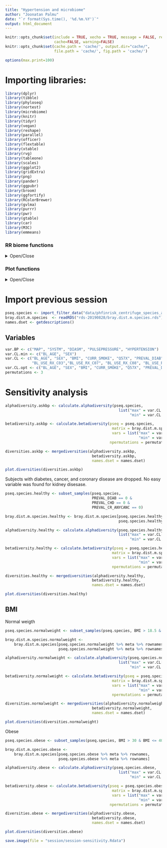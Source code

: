 ```yaml
---
title: "Hypertension and microbiome"
author: "Joonatan Palmu"
date: "`r format(Sys.time(), '%d.%m.%Y')`"
output: html_document
---
```

	
```r
knitr::opts_chunk$set(include = TRUE, xecho = TRUE, message = FALSE, results='asis',
                      cache=FALSE, warning=FALSE)
knitr::opts_chunk$set(cache.path = 'cache/', output.dir="cache/",
                      file.path = 'cache/', fig.path = 'cache/')

options(max.print=100)
```

# Importing libraries:

```r
library(dplyr)
library(tibble)
library(phyloseq)
library(nortest)
library(microbiome)
library(knitr)
library(tidyr)
library(vegan)
library(reshape)
library(parallel)
library(officer)
library(flextable)
library(xtable)
library(rvg)
library(tableone)
library(scales)
library(ggplot2)
library(gridExtra)
library(png)
library(pander)
library(ggpubr)
library(broom)
library(ggfortify)
library(RColorBrewer)
library(gvlma)
library(purrr)
library(pwr)
library(gtable)
library(car)
library(M3C)
library(emmeans)
```

### RR biome functions

<details>
  <summary>Open/Close</summary>
  
```r
source("articletwo-rrbiome.R")
```

</details>

### Plot functions

<details>
  <summary>Open/Close</summary>

```r
source("articletwo-ggplot.R")
```

</details>

# Import previous session

```r
pseq.species <- import_filter_data("data/phfinrisk_centrifuge_species_all_drop50k_2018-11-30_2019-06-03.RDs")
bray.dist.m.species  <- readRDS("rds-20190828/bray.dist.m.species.rds")
names.dset <- getdescriptions()
```

## Variables

```r
var.BP <- c("MAP", "SYSTM", "DIASM", "PULSEPRESSURE", "HYPERTENSION")
var.CL.min <- c("BL_AGE", "SEX")
var.CL <- c("BL_AGE", "SEX", "BMI", "CURR_SMOKE", "Q57X", "PREVAL_DIAB",
            "BL_USE_RX_C03","BL_USE_RX_C07", "BL_USE_RX_C08", "BL_USE_RX_C09")
var.CL.opt <- c("BL_AGE", "SEX", "BMI", "CURR_SMOKE", "Q57X", "PREVAL_DIAB", "BP_TREAT")
permutations <- 3
```


# Sensitivity analysis

```r
alphadiversity.askbp <- calculate.alphadiversity(pseq.species,
                                                   list("max" = var.CL.opt,
                                                        "min" = var.CL.min))

betadiversity.askbp <- calculate.betadiversity(pseq = pseq.species,
                                                matrix = bray.dist.m.species,
                                                vars = list("max" = var.CL.opt,
                                                            "min" = var.CL.min),
                                               npermutations = permutations)

diversities.askbp <- mergediversities(alphadiversity.askbp,
                                       betadiversity.askbp,
                                       names.dset = names.dset)

plot.diversities(diversities.askbp)
```


Subjects with diabetes, cancer, and coronary disease are dropped. No
easy variable was found for kidney disesase.

```r
pseq.species.healthy <- subset_samples(pseq.species,
                                       PREVAL_DIAB == 0 &
                                       PREVAL_CHD == 0 &
                                       PREVAL_CR_ANYCANC == 0) 

bray.dist.m.species.healthy <- bray.dist.m.species[pseq.species.healthy %>% meta %>% rownames,
                                                   pseq.species.healthy %>% meta %>% rownames]

alphadiversity.healthy <- calculate.alphadiversity(pseq.species.healthy,
                                                   list("max" = var.CL[var.CL != "PREVAL_DIAB"],
                                                        "min" = var.CL.min))

betadiversity.healthy <- calculate.betadiversity(pseq = pseq.species.healthy,
                                                matrix = bray.dist.m.species.healthy,
                                                vars = list("max" = var.CL[var.CL != "PREVAL_DIAB"],
                                                            "min" = var.CL.min),
                                                npermutations = permutations)

diversities.healthy <- mergediversities(alphadiversity.healthy,
                                       betadiversity.healthy,
                                       names.dset = names.dset)

plot.diversities(diversities.healthy)
```

## BMI

Normal weigth

```r
pseq.species.normalweight <- subset_samples(pseq.species, BMI > 18.5 & BMI <= 25) 

bray.dist.m.species.normalweight <-
    bray.dist.m.species[pseq.species.normalweight %>% meta %>% rownames,
                        pseq.species.normalweight %>% meta %>% rownames]

alphadiversity.normalweight <- calculate.alphadiversity(pseq.species.normalweight,
                                                   list("max" = var.CL[var.CL != "BMI"],
                                                        "min" = var.CL.min))

betadiversity.normalweight <- calculate.betadiversity(pseq = pseq.species.normalweight,
                                                matrix = bray.dist.m.species.normalweight,
                                                vars = list("max" = var.CL[var.CL != "BMI"],
                                                            "min" = var.CL.min),
                                                npermutations = permutations)

diversities.normalweight <- mergediversities(alphadiversity.normalweight,
                                       betadiversity.normalweight,
                                       names.dset = names.dset)

plot.diversities(diversities.normalweight)
```

Obese

```r
pseq.species.obese <- subset_samples(pseq.species, BMI > 30 & BMI <= 40) 

bray.dist.m.species.obese <-
    bray.dist.m.species[pseq.species.obese %>% meta %>% rownames,
                        pseq.species.obese %>% meta %>% rownames]

alphadiversity.obese <- calculate.alphadiversity(pseq.species.obese,
                                                   list("max" = var.CL[var.CL != "BMI"],
                                                        "min" = var.CL.min))

betadiversity.obese <- calculate.betadiversity(pseq = pseq.species.obese,
                                                matrix = bray.dist.m.species.obese,
                                                vars = list("max" = var.CL[var.CL != "BMI"],
                                                            "min" = var.CL.min),
                                               npermutations = permutations)

diversities.obese <- mergediversities(alphadiversity.obese,
                                       betadiversity.obese,
                                       names.dset = names.dset)

plot.diversities(diversities.obese)
```


```r
save.image(file = "session/session-sensitivity.Rdata")
```
